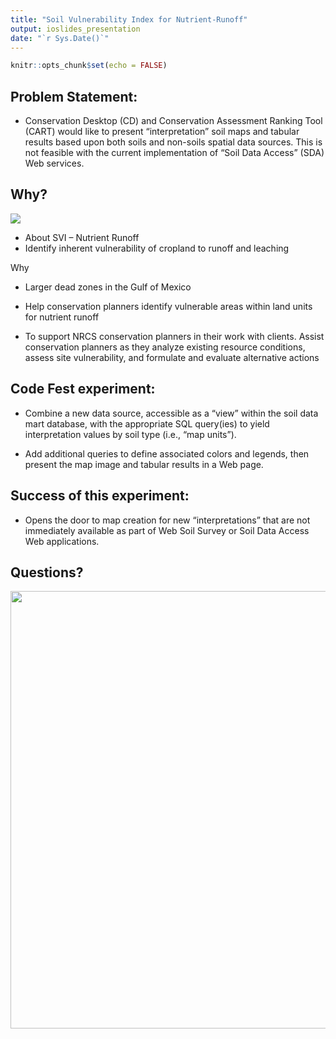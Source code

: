 ```yaml
---
title: "Soil Vulnerability Index for Nutrient-Runoff"
output: ioslides_presentation
date: "`r Sys.Date()`"
---
```


```r
knitr::opts_chunk$set(echo = FALSE)
```

## 

## Problem Statement:

-   Conservation Desktop (CD) and Conservation Assessment Ranking Tool (CART) would like to present "interpretation" soil maps and tabular results based upon both soils and non-soils spatial data sources. This is not feasible with the current implementation of "Soil Data Access" (SDA) Web services.

## Why?

![](images/Picture2.png)

-   About SVI -- Nutrient Runoff
-   Identify inherent vulnerability of cropland to runoff and leaching

Why

-   Larger dead zones in the Gulf of Mexico

-   Help conservation planners identify vulnerable areas within land units for nutrient runoff

-   To support NRCS conservation planners in their work with clients. Assist conservation planners as they analyze existing resource conditions, assess site vulnerability, and formulate and evaluate alternative actions

## Code Fest experiment:

-   Combine a new data source, accessible as a "view" within the soil data mart database, with the appropriate SQL query(ies) to yield interpretation values by soil type (i.e., "map units").

-   Add additional queries to define associated colors and legends, then present the map image and tabular results in a Web page.

## Success of this experiment:

-   Opens the door to map creation for new "interpretations" that are not immediately available as part of Web Soil Survey or Soil Data Access Web applications.

## Questions?

![](images/Picture3.gif){width="700"}
